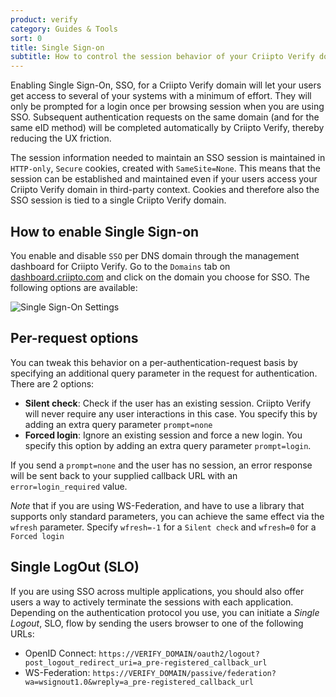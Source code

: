 ```yaml
---
product: verify
category: Guides & Tools
sort: 0
title: Single Sign-on
subtitle: How to control the session behavior of your Criipto Verify domain
---
```


Enabling Single Sign-On, SSO, for a Criipto Verify domain will let your users get access to several of your systems with a minimum of effort. They will only be prompted for a login once per browsing session when you are using SSO. Subsequent authentication requests on the same domain (and for the same eID method) will be completed automatically by Criipto Verify, thereby reducing the UX friction.

<Highlight icon="file-lines">

The session information needed to maintain an SSO session is maintained in `HTTP-only`, `Secure` cookies, created with `SameSite=None`. This means that the session can be established and maintained even if your users access your Criipto Verify domain in third-party context. Cookies and therefore also the SSO session is tied to a single Criipto Verify domain.

</Highlight>

## How to enable Single Sign-on

You enable and disable `SSO` per DNS domain through the management dashboard for Criipto Verify. Go to the `Domains` tab on [dashboard.criipto.com](https://dashboard.criipto.com/domains) and click on the domain you choose for SSO. The following options are available:

![Single Sign-On Settings](./images/sso-settings-for-domain.png)

## Per-request options

You can tweak this behavior on a per-authentication-request basis by specifying an additional query parameter in the request for authentication. There are 2 options: 
- **Silent check**: Check if the user has an existing session. Criipto Verify will never require any user interactions in this case. You specify this by adding an extra query parameter `prompt=none`
- **Forced login**: Ignore an existing session and force a new login. You specify this option by adding an extra query parameter `prompt=login`.

If you send a `prompt=none` and the user has no session, an error response will be sent back to your supplied callback URL with an `error=login_required` value.

_Note_ that if you are using WS-Federation, and have to use a library that supports only standard parameters, you can achieve the same effect via the `wfresh` parameter. Specify `wfresh=-1` for a `Silent check` and `wfresh=0` for a `Forced login`

## Single LogOut (SLO)

If you are using SSO across multiple applications, you should also offer users a way to actively terminate the sessions with each application. Depending on the authentication protocol you use, you can initiate a _Single Logout_, SLO, flow by sending the users browser to one of the following URLs:

- OpenID Connect: `https://VERIFY_DOMAIN/oauth2/logout?post_logout_redirect_uri=a_pre-registered_callback_url`
- WS-Federation: `https://VERIFY_DOMAIN/passive/federation?wa=wsignout1.0&wreply=a_pre-registered_callback_url`

